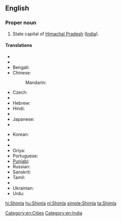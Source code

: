 ==English==

===Proper noun===
{{wikipedia}}
{{en-proper noun}}

# State capital of [[Himachal Pradesh]] ([[India]]).

====Translations====
{{trans-top|capital of Himachal Pradesh, India}}
* {{trreq|ar}}
* {{trreq|as}}
* Bengali: {{t|bn|শিমলা|sc=Beng}}
* Chinese:
*: Mandarin: {{t+|cmn|西姆拉|tr=Xīmǔlā|sc=Hani}}
* Czech: {{t|cs|Šimla|f}}
* {{trreq|gu}}
* Hebrew: {{t|he|שימלה}}
* Hindi: {{t+|hi|शिमला|tr=śimlā}}
* {{trreq|hu}}
* Japanese: {{t|ja|シムラー|tr=Shimurā}}
* {{trreq|kn}}
{{trans-mid}}
* Korean: {{t|ko|심라|sc=Kore}}
* {{trreq|ml}}
* {{trreq|mr}}
* Oriya: {{t|or|ଶିମଲା|sc=Orya}}
* Portuguese: {{t|pt|Shimla|f}}
* [[Punjabi]]: {{t|pa|ਸ਼ਿਮਲਾ|sc=Guru}}
* Russian: {{t|ru|Шимла|f|tr=Šímla}}
* Sanskrit: {{t|sa|शिमला}}
* Tamil: {{t+|ta|சிம்லா|sc=Taml}}
* {{trreq|te}}
* Ukrainian: {{t|uk|Шімла|f|tr=Šímla}}
* Urdu: {{t|ur|شملہ|tr=śimlā}}
{{trans-bottom}}

[[Category:en:Cities]]
[[Category:en:India]]

[[hi:Shimla]]
[[hu:Shimla]]
[[nl:Shimla]]
[[simple:Shimla]]
[[ta:Shimla]]